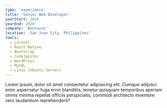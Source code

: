 ```yaml
---
type: 'experience'
title: 'Senior Web Developer'
yearStart: 2018
yearEnd: 2020
company: 'Bentacos'
location: 'San Juan City, Philippines'
tools:
  - Laravel
  - React Native
  - Bootstrap
  - CodeIgniter
  - WordPress
  - MySQL
  - Linux (Ubuntu Server)
---
```


Lorem ipsum, dolor sit amet consectetur adipisicing elit. Cumque adipisci enim aspernatur fuga error blanditiis, tenetur quisquam temporibus aperiam omnis minima repellat officiis perspiciatis, commodi architecto inventore vero laudantium reprehenderit?
